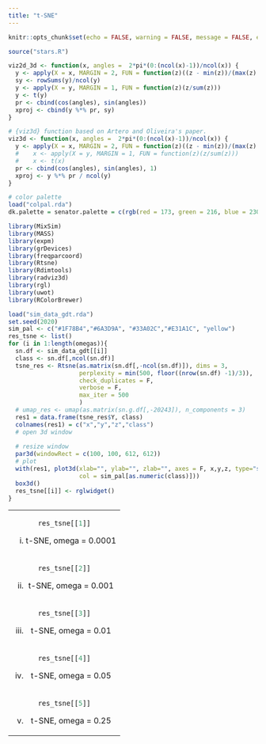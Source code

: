 ```yaml
---
title: "t-SNE"
---
```


<style type="text/css">
.main-container {
  max-width: 1500px;
  margin-left: auto;
  margin-right: auto;
}
</style>


```r
knitr::opts_chunk$set(echo = FALSE, warning = FALSE, message = FALSE, error = FALSE, cache = T)
```

```r
source("stars.R")

viz2d_3d <- function(x, angles =  2*pi*(0:(ncol(x)-1))/ncol(x)) {
  y <- apply(X = x, MARGIN = 2, FUN = function(z)((z - min(z))/(max(z) - min(z))))
  sy <- rowSums(y)/ncol(y)
  y <- apply(X = y, MARGIN = 1, FUN = function(z)(z/sum(z)))
  y <- t(y)
  pr <- cbind(cos(angles), sin(angles))
  xproj <- cbind(y %*% pr, sy)
}

# {viz3d} function based on Artero and Oliveira's paper.
viz3d <- function(x, angles =  2*pi*(0:(ncol(x)-1))/ncol(x)) {
  y <- apply(X = x, MARGIN = 2, FUN = function(z)((z - min(z))/(max(z) - min(z))))
  #    x <- apply(X = y, MARGIN = 1, FUN = function(z)(z/sum(z)))
  #    x <- t(x)
  pr <- cbind(cos(angles), sin(angles), 1)
  xproj <- y %*% pr / ncol(y)
}

# color palette
load("colpal.rda")
dk.palette = senator.palette = c(rgb(red = 173, green = 216, blue = 230, max = 255), rgb(max = 255, red = 139, green = 0, blue = 0))

library(MixSim)
library(MASS)
library(expm)
library(grDevices)
library(freqparcoord)
library(Rtsne)
library(Rdimtools)
library(radviz3d)
library(rgl)
library(uwot)
library(RColorBrewer)

```

```r
load("sim_data_gdt.rda")
set.seed(2020)
sim_pal <- c("#1F78B4","#6A3D9A", "#33A02C","#E31A1C", "yellow")
res_tsne <- list()
for (i in 1:length(omegas)){
  sn.df <- sim_data_gdt[[i]]
  class <- sn.df[,ncol(sn.df)]
  tsne_res <- Rtsne(as.matrix(sn.df[,-ncol(sn.df)]), dims = 3,
                    perplexity = min(500, floor((nrow(sn.df) -1)/3)),
                    check_duplicates = F,
                    verbose = F,
                    max_iter = 500
                    )
  # umap_res <- umap(as.matrix(sn.g.df[,-20243]), n_components = 3)
  res1 = data.frame(tsne_res$Y, class)
  colnames(res1) = c("x","y","z","class")
  # open 3d window
  
  # resize window
  par3d(windowRect = c(100, 100, 612, 612))
  # plot
  with(res1, plot3d(xlab="", ylab="", zlab="", axes = F, x,y,z, type="s",size = 0.75, 
                    col = sim_pal[as.numeric(class)]))
  box3d()
  res_tsne[[i]] <- rglwidget()
}
```


<table width="500" border="0" cellpadding="0">

<tr>

<td align="center" valign="center">
```r
res_tsne[[1]]
```
(i) t-SNE, omega = 0.0001
<br />
</td>


</tr>

<tr>

<td align="center" valign="center">
```r
res_tsne[[2]]
```
(ii) t-SNE, omega = 0.001
<br />
</td>


</tr>

<tr>

<td align="center" valign="center">
```r
res_tsne[[3]]
```
(iii) t-SNE, omega = 0.01
<br />
</td>


</tr>

<tr>

<td align="center" valign="center">
```r
res_tsne[[4]]
```
(iv) t-SNE, omega = 0.05
<br />
</td>


</tr>

<tr>

<td align="center" valign="center">
```r
res_tsne[[5]]
```
(v) t-SNE, omega = 0.25
<br />
</td>
</tr>
</table>
